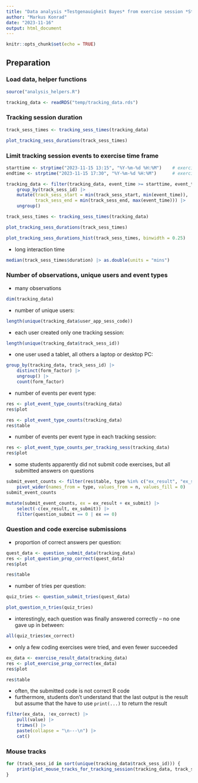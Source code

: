 ```yaml
---
title: "Data analysis *Testgenauigkeit Bayes* from exercise session *Stochastik und ind. Statistik* (Master Wirtschaftsinformatik) / Nov 15 2023"
author: "Markus Konrad"
date: "2023-11-16"
output: html_document
---
```


```r
knitr::opts_chunk$set(echo = TRUE)
```

## Preparation

### Load data, helper functions

```r
source("analysis_helpers.R")

tracking_data <- readRDS("temp/tracking_data.rds")
```


### Tracking session duration

```r
track_sess_times <- tracking_sess_times(tracking_data)

plot_tracking_sess_durations(track_sess_times)
```

### Limit tracking session events to exercise time frame

```r
starttime <- strptime("2023-11-15 13:15", "%Y-%m-%d %H:%M")    # exercise start - 30 min.
endtime <- strptime("2023-11-15 17:30", "%Y-%m-%d %H:%M")      # exercise end + 30 min.    

tracking_data <- filter(tracking_data, event_time >= starttime, event_time <= endtime) |>
    group_by(track_sess_id) |>
    mutate(track_sess_start = min(track_sess_start, min(event_time)),
           track_sess_end = min(track_sess_end, max(event_time))) |>
    ungroup()

track_sess_times <- tracking_sess_times(tracking_data)

plot_tracking_sess_durations(track_sess_times)
```

```r
plot_tracking_sess_durations_hist(track_sess_times, binwidth = 0.25)
```

- long interaction time

```r
median(track_sess_times$duration) |> as.double(units = "mins")
```

### Number of observations, unique users and event types

- many observations

```r
dim(tracking_data)
```

- number of unique users:

```r
length(unique(tracking_data$user_app_sess_code))
```

- each user created only one tracking session:

```r
length(unique(tracking_data$track_sess_id))
```

- one user used a tablet, all others a laptop or desktop PC:

```r
group_by(tracking_data, track_sess_id) |>
    distinct(form_factor) |>
    ungroup() |>
    count(form_factor)
```


- number of events per event type:

```r
res <- plot_event_type_counts(tracking_data)
res$plot
```


```r
res <- plot_event_type_counts(tracking_data)
res$table
```

- number of events per event type in each tracking session:

```r
res <- plot_event_type_counts_per_tracking_sess(tracking_data)
res$plot
```

- some students apparently did not submit code exercises, but all submitted answers on questions


```r
submit_event_counts <- filter(res$table, type %in% c("ex_result", "ex_submit", "question_submit")) |>
    pivot_wider(names_from = type, values_from = n, values_fill = 0)
submit_event_counts    
```

```r
mutate(submit_event_counts, ex = ex_result + ex_submit) |>
    select(-c(ex_result, ex_submit)) |>
    filter(question_submit == 0 | ex == 0)
```

### Question and code exercise submissions

- proportion of correct answers per question:

```r
quest_data <- question_submit_data(tracking_data)
res <- plot_question_prop_correct(quest_data)
res$plot
```

```r
res$table
```

- number of tries per question:

```r
quiz_tries <- question_submit_tries(quest_data)
```

```r
plot_question_n_tries(quiz_tries)
```

- interestingly, each question was finally answered correctly – no one gave up in between:

```r
all(quiz_tries$ex_correct)
```

- only a few coding exercises were tried, and even fewer succeeded

```r
ex_data <- exercise_result_data(tracking_data)
res <- plot_exercise_prop_correct(ex_data)
res$plot
```

```r
res$table
```

- often, the submitted code is not correct R code
- furthermore, students don't understand that the last output is the result but assume that the have to use
  `print(...)` to return the result

```r
filter(ex_data, !ex_correct) |>
    pull(value) |>
    trimws() |>
    paste(collapse = "\n---\n") |>
    cat()
```


### Mouse tracks


```r
for (track_sess_id in sort(unique(tracking_data$track_sess_id))) {
    print(plot_mouse_tracks_for_tracking_session(tracking_data, track_sess_id))
}
```

